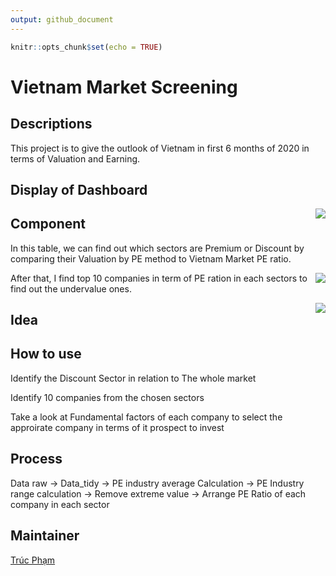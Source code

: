 ```yaml
---
output: github_document
---
```


```r
knitr::opts_chunk$set(echo = TRUE)
```

# Vietnam Market Screening

## Descriptions

This project is to give the outlook of Vietnam in first 6 months of 2020 in terms of Valuation and Earning. 

## Display of Dashboard 

<img src='man/vietnam_earning_analysis/vietnam_earning_analysis_display.png' align="right" />

## Component 

In this table, we can find out which sectors are Premium or Discount by comparing their Valuation by PE method to Vietnam Market PE ratio. 

<img src='man/vietnam_earning_analysis/vietnam_pe_sector_breakdown.png' align="right" />

After that, I find top 10 companies in term of PE ration in each sectors to find out the undervalue ones. 

<img src='man/vietnam_earning_analysis/vietnam_pe_ticker_breakdown.png' align="right" />

## Idea

## How to use

Identify the Discount Sector in relation to The whole market 

Identify 10 companies from the chosen sectors 

Take a look at Fundamental factors of each company to select the approirate company in terms of it prospect to invest

## Process 

Data raw -> Data_tidy -> PE industry average Calculation -> PE Industry range calculation -> Remove extreme value -> Arrange PE Ratio of each company in each sector 


## Maintainer

[Trúc Phạm](https://github.com/trucpham-hcmc)

